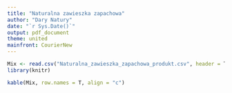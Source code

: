---
title: "Naturalna zawieszka zapachowa"
author: "Dary Natury"
date: "`r Sys.Date()`"
output: pdf_document
theme: united
mainfront: CourierNew
---

\begin{center}

\textbf{Naturalna zawieszka zapachowa}

\end{center}

```{r setup, include=FALSE}
Mix <- read.csv("Naturalna_zawieszka_zapachowa_produkt.csv", header = T, sep = ",",check.names = F)
library(knitr)
```

```{r block, echo=FALSE, fig.align="center", message=FALSE, warning=FALSE, comment = NA}
kable(Mix, row.names = T, align = "c")
```



